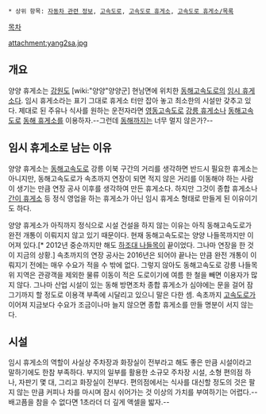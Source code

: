  * 상위 항목: [[자동차 관련 정보]], [[고속도로]], [[고속도로 휴게소]], [[고속도로 휴게소/목록]]

[[목차]]

attachment:yang2sa.jpg

== 개요 ==
양양 휴게소는 [[강원도]] [wiki:"양양"양양군] 현남면에 위치한 [[동해고속도로]]의 [[임시 휴게소]]다. 임시 휴게소라는 표기 그대로 휴게소 터만 잡아 놓고 최소한의 시설만 갖추고 있다. 제대로 된 주유나 식사를 원하는 운전자라면 [[영동고속도로]] [[강릉 휴게소]]나 [[동해고속도로]] [[동해 휴게소]]를 이용하자.--그런데 [[동해]]까지는 너무 멀지 않은가?--

== 임시 휴게소로 남는 이유 ==
양양 휴게소는 [[동해고속도로]] 강릉 이북 구간의 거리를 생각하면 반드시 필요한 휴게소는 아니지만, 동해고속도로가 속초까지 연장이 되면 적지 않은 거리를 이동해야 하는 사람이 생기는 만큼 연장 공사 이후를 생각하여 만든 휴게소다. 하지만 그것이 종합 휴게소나 [[간이 휴게소]] 등 정식 영업을 하는 휴게소가 아닌 임시 휴게소 형태로 만들게 된 이유이기도 하다.

양양 휴게소가 아직까지 정식으로 시설 건설을 하지 않는 이유는 아직 동해고속도로가 완전 개통이 이뤄지지 않고 있기 때문이다. 현재 동해고속도로는 양양 나들목까지만 이어져 있다.[* 2012년 중순까지만 해도 [[하조대IC|하조대 나들목]]이 끝이었다. 그나마 연장을 한 것이 지금의 상황.] 속초까지의 연장 공사는 2016년은 되어야 끝나는 만큼 완전 개통이 이뤄지기 전에는 매우 수요가 적을 수 밖에 없다. 그렇지 않아도 동해고속도로 강릉 나들목 위 지역은 관광객을 제외한 물류 이동이 적은 도로이기에 여름 한 철을 빼면 이용자가 많지 않다. 그나마 산업 시설이 있는 동해 방면조차 종합 휴게소가 심야에는 문을 걸어 잠그기까지 할 정도로 이용객 부족에 시달리고 있으니 말은 다한 셈. 속초까지 [[고속도로]]가 이어져 지금보다 수요가 조금이나마 늘지 않으면 종합 휴게소를 만들 명분이 서지 않는다. 

== 시설 ==
임시 휴게소의 역할이 사실상 주차장과 화장실이 전부라고 해도 좋은 만큼 시설이라고 말하기에도 한참 부족하다. 부지의 일부를 활용한 소규모 주차장 시설, 소형 편의점 하나, 자판기 몇 대, 그리고 화장실이 전부다. 편의점에서는 식사를 대신할 정도의 것은 팔지 않는 만큼 커피나 차를 마시며 잠시 쉬어가는 것 이상의 가치를 부여하기는 어렵다.-- 배고픔을 참을 수 없다면 1초라더 더 깊게 액셀을 밟자.--
